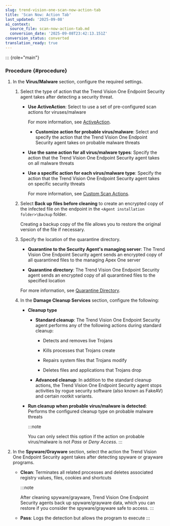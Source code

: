 ```yaml
---
slug: trend-vision-one-scan-now-action-tab
title: 'Scan Now: Action Tab'
last_updated: '2025-09-08'
ai_context:
  source_file: scan-now-action-tab.md
  conversion_date: '2025-09-08T23:42:13.151Z'
conversion_status: converted
translation_ready: true
---
```


::: {role="main"}
### Procedure {#procedure}

1.  In the **Virus/Malware** section, configure the required settings.

    1.  Select the type of action that the Trend Vision One Endpoint Security agent takes after detecting a security threat.

        - **Use ActiveAction**: Select to use a set of pre-configured scan actions for viruses/malware

          For more information, see [ActiveAction](activeaction.mdx).

          - **Customize action for probable virus/malware**: Select and specify the action that the Trend Vision One Endpoint Security agent takes on probable malware threats

        - **Use the same action for all virus/malware types**: Specify the action that the Trend Vision One Endpoint Security agent takes on all malware threats

        - **Use a specific action for each virus/malware type**: Specify the action that the Trend Vision One Endpoint Security agent takes on specific security threats

          For more information, see [Custom Scan Actions](custom-scan-actions.mdx).

    2.  Select **Back up files before cleaning** to create an encrypted copy of the infected file on the endpoint in the `<Agent installation folder>\Backup` folder.

        Creating a backup copy of the file allows you to restore the original version of the file if necessary.

    3.  Specify the location of the quarantine directory.

        - **Quarantine to the Security Agent's managing server**: The Trend Vision One Endpoint Security agent sends an encrypted copy of all quarantined files to the managing Apex One server

        - **Quarantine directory**: The Trend Vision One Endpoint Security agent sends an encrypted copy of all quarantined files to the specified location

        For more information, see [Quarantine Directory](quarantine-directory.mdx).

    4.  In the **Damage Cleanup Services** section, configure the following:

        - **Cleanup type**

          - **Standard cleanup**: The Trend Vision One Endpoint Security agent performs any of the following actions during standard cleanup:

            - Detects and removes live Trojans

            - Kills processes that Trojans create

            - Repairs system files that Trojans modify

            - Deletes files and applications that Trojans drop

          - **Advanced cleanup**: In addition to the standard cleanup actions, the Trend Vision One Endpoint Security agent stops activities by rogue security software (also known as FakeAV) and certain rootkit variants.

        - **Run cleanup when probable virus/malware is detected**: Performs the configured cleanup type on probable malware threats

          :::note

          You can only select this option if the action on probable virus/malware is not *Pass* or *Deny Access*.
          :::

2.  In the **Spyware/Grayware** section, select the action the Trend Vision One Endpoint Security agent takes after detecting spyware or grayware programs.

    - **Clean**: Terminates all related processes and deletes associated registry values, files, cookies and shortcuts

      :::note

      After cleaning spyware/grayware, Trend Vision One Endpoint Security agents back up spyware/grayware data, which you can restore if you consider the spyware/grayware safe to access.
      :::

    - **Pass**: Logs the detection but allows the program to execute
:::
